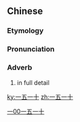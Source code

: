 ==Chinese==
{{zh-forms}}

===Etymology===
{{rfe|lang=zh}}

===Pronunciation===
{{zh-pron
|m=一wǔ一shí
|c=jat1 ng5 jat1 sap6
|w=4iq hhngg iq zeq
|cat=adv
}}

===Adverb===
{{zh-adv}}

# {{qualifier|of narrating}} in full detail
#: {{zh-x|他 把 這 件 事情 '''一五一十''' 地{de} 告訴 了 我。|''He told me the '''whole''' thing '''in detail'''.}}

[[Category:Mandarin idioms|一00一五一十]]

[[ky:一五一十]]
[[zh:一五一十]]
